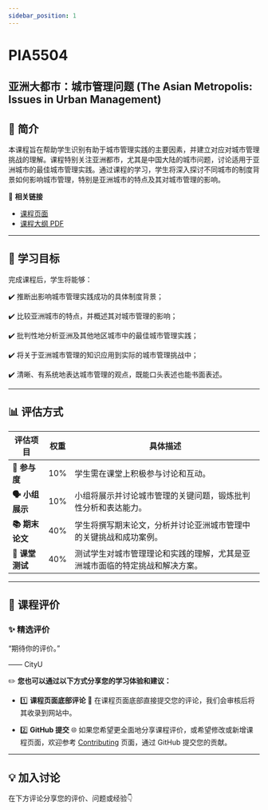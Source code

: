 ```yaml
---
sidebar_position: 1
---
```


# PIA5504
## 亚洲大都市：城市管理问题 (The Asian Metropolis: Issues in Urban Management)

## **📘 简介**
本课程旨在帮助学生识别有助于城市管理实践的主要因素，并建立对应对城市管理挑战的理解。课程特别关注亚洲都市，尤其是中国大陆的城市问题，讨论适用于亚洲城市的最佳城市管理实践。通过课程的学习，学生将深入探讨不同城市的制度背景如何影响城市管理，特别是亚洲城市的特点及其对城市管理的影响。

🔗 **相关链接**
- [课程页面](https://www.cityu.edu.hk/catalogue/pg/202526/course/PIA5504.htm)
- [课程大纲 PDF](https://www.cityu.edu.hk/catalogue/pg/202526/course/PIA5504.pdf)

---

## **🎯 学习目标**

完成课程后，学生将能够：

✔️ 推断出影响城市管理实践成功的具体制度背景；

✔️ 比较亚洲城市的特点，并概述其对城市管理的影响；

✔️ 批判性地分析亚洲及其他地区城市中的最佳城市管理实践；

✔️ 将关于亚洲城市管理的知识应用到实际的城市管理挑战中；

✔️ 清晰、有系统地表达城市管理的观点，既能口头表述也能书面表述。

---

## **📊 评估方式**

| **评估项目**                | **权重** | **具体描述**                                                                                       |
|----------------------------|---------|---------------------------------------------------------------------------------------------------|
| **💬 参与度**                | 10%     | 学生需在课堂上积极参与讨论和互动。                                                                |
| **🗣️ 小组展示**             | 10%     | 小组将展示并讨论城市管理的关键问题，锻炼批判性分析和表达能力。                                  |
| **📚 期末论文**              | 40%     | 学生将撰写期末论文，分析并讨论亚洲城市管理中的关键挑战和成功案例。                               |
| **📅 课堂测试**              | 40%     | 测试学生对城市管理理论和实践的理解，尤其是亚洲城市面临的特定挑战和解决方案。                    |

---

## **💬 课程评价**

### ✨ **精选评价**
<div className={commentStyles.commentBox}>
    <p className={commentStyles.commentText}>
        “期待你的评价。”
    </p>
    <p className={commentStyles.commentAuthor}>—— CityU</p>
</div>

✏️ **您也可以通过以下方式分享您的学习体验和建议：**

- 1️⃣ **课程页面底部评论**
💬 在课程页面底部直接提交您的评论，我们会审核后将其收录到网站中。

- 2️⃣ **GitHub 提交**
🌐 如果您希望更全面地分享课程评价，或希望修改或新增课程页面，欢迎参考 [Contributing](/contributing) 页面，通过 GitHub 提交您的贡献。

---

## **💡 加入讨论**

在下方评论分享您的评价、问题或经验👇
<Utterances />